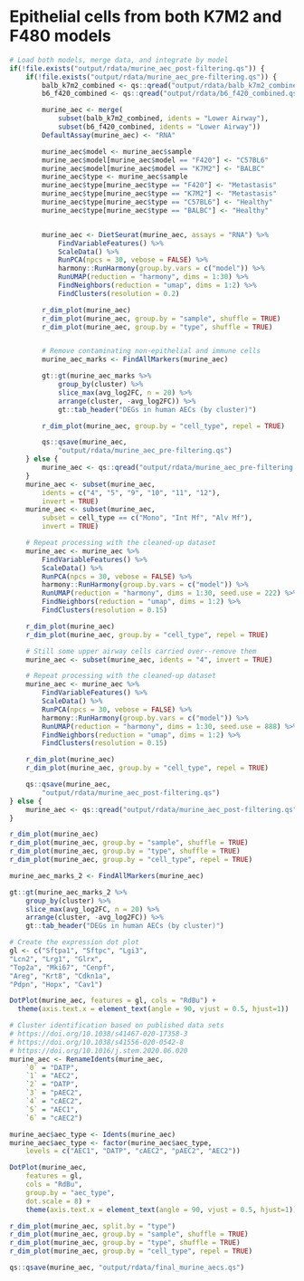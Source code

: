 # Epithelial cells from both K7M2 and F480 models
```r
# Load both models, merge data, and integrate by model
if(!file.exists("output/rdata/murine_aec_post-filtering.qs")) {
    if(!file.exists("output/rdata/murine_aec_pre-filtering.qs")) {
        balb_k7m2_combined <- qs::qread("output/rdata/balb_k7m2_combined.qs")
        b6_f420_combined <- qs::qread("output/rdata/b6_f420_combined.qs")

        murine_aec <- merge(
            subset(balb_k7m2_combined, idents = "Lower Airway"),
            subset(b6_f420_combined, idents = "Lower Airway"))
        DefaultAssay(murine_aec) <- "RNA"

        murine_aec$model <- murine_aec$sample
        murine_aec$model[murine_aec$model == "F420"] <- "C57BL6"
        murine_aec$model[murine_aec$model == "K7M2"] <- "BALBC"
        murine_aec$type <- murine_aec$sample
        murine_aec$type[murine_aec$type == "F420"] <- "Metastasis"
        murine_aec$type[murine_aec$type == "K7M2"] <- "Metastasis"
        murine_aec$type[murine_aec$type == "C57BL6"] <- "Healthy"
        murine_aec$type[murine_aec$type == "BALBC"] <- "Healthy"


        murine_aec <- DietSeurat(murine_aec, assays = "RNA") %>%
            FindVariableFeatures() %>%
            ScaleData() %>%
            RunPCA(npcs = 30, vebose = FALSE) %>%
            harmony::RunHarmony(group.by.vars = c("model")) %>%
            RunUMAP(reduction = "harmony", dims = 1:30) %>%
            FindNeighbors(reduction = "umap", dims = 1:2) %>%
            FindClusters(resolution = 0.2)

        r_dim_plot(murine_aec)
        r_dim_plot(murine_aec, group.by = "sample", shuffle = TRUE)
        r_dim_plot(murine_aec, group.by = "type", shuffle = TRUE)


        # Remove contaminating non-epithelial and immune cells
        murine_aec_marks <- FindAllMarkers(murine_aec)

        gt::gt(murine_aec_marks %>%
            group_by(cluster) %>%
            slice_max(avg_log2FC, n = 20) %>%
            arrange(cluster, -avg_log2FC)) %>%
            gt::tab_header("DEGs in human AECs (by cluster)")

        r_dim_plot(murine_aec, group.by = "cell_type", repel = TRUE)

        qs::qsave(murine_aec,
            "output/rdata/murine_aec_pre-filtering.qs")
    } else {
        murine_aec <- qs::qread("output/rdata/murine_aec_pre-filtering.qs")
    }
    murine_aec <- subset(murine_aec,
        idents = c("4", "5", "9", "10", "11", "12"),
        invert = TRUE)
    murine_aec <- subset(murine_aec,
        subset = cell_type == c("Mono", "Int Mf", "Alv Mf"),
        invert = TRUE)

    # Repeat processing with the cleaned-up dataset
    murine_aec <- murine_aec %>%
        FindVariableFeatures() %>%
        ScaleData() %>%
        RunPCA(npcs = 30, vebose = FALSE) %>%
        harmony::RunHarmony(group.by.vars = c("model")) %>%
        RunUMAP(reduction = "harmony", dims = 1:30, seed.use = 222) %>%
        FindNeighbors(reduction = "umap", dims = 1:2) %>%
        FindClusters(resolution = 0.15)

    r_dim_plot(murine_aec)
    r_dim_plot(murine_aec, group.by = "cell_type", repel = TRUE)

    # Still some upper airway cells carried over--remove them
    murine_aec <- subset(murine_aec, idents = "4", invert = TRUE)

    # Repeat processing with the cleaned-up dataset
    murine_aec <- murine_aec %>%
        FindVariableFeatures() %>%
        ScaleData() %>%
        RunPCA(npcs = 30, vebose = FALSE) %>%
        harmony::RunHarmony(group.by.vars = c("model")) %>%
        RunUMAP(reduction = "harmony", dims = 1:30, seed.use = 888) %>%
        FindNeighbors(reduction = "umap", dims = 1:2) %>%
        FindClusters(resolution = 0.15)

    r_dim_plot(murine_aec)
    r_dim_plot(murine_aec, group.by = "cell_type", repel = TRUE)

    qs::qsave(murine_aec,
        "output/rdata/murine_aec_post-filtering.qs")
} else {
    murine_aec <- qs::qread("output/rdata/murine_aec_post-filtering.qs")
}

r_dim_plot(murine_aec)
r_dim_plot(murine_aec, group.by = "sample", shuffle = TRUE)
r_dim_plot(murine_aec, group.by = "type", shuffle = TRUE)
r_dim_plot(murine_aec, group.by = "cell_type", repel = TRUE)

murine_aec_marks_2 <- FindAllMarkers(murine_aec)

gt::gt(murine_aec_marks_2 %>%
    group_by(cluster) %>%
    slice_max(avg_log2FC, n = 20) %>%
    arrange(cluster, -avg_log2FC)) %>%
    gt::tab_header("DEGs in human AECs (by cluster)")

# Create the expression dot plot
gl <- c("Sftpa1", "Sftpc", "Lgi3",
"Lcn2", "Lrg1", "Glrx",
"Top2a", "Mki67", "Cenpf",
"Areg", "Krt8", "Cdkn1a",
"Pdpn", "Hopx", "Cav1")

DotPlot(murine_aec, features = gl, cols = "RdBu") +
  theme(axis.text.x = element_text(angle = 90, vjust = 0.5, hjust=1))

# Cluster identification based on published data sets
# https://doi.org/10.1038/s41467-020-17358-3
# https://doi.org/10.1038/s41556-020-0542-8
# https://doi.org/10.1016/j.stem.2020.06.020
murine_aec <- RenameIdents(murine_aec,
    `0` = "DATP",
    `1` = "AEC2",
    `2` = "DATP",
    `3` = "pAEC2",
    `4` = "cAEC2",
    `5` = "AEC1",
    `6` = "cAEC2")

murine_aec$aec_type <- Idents(murine_aec)
murine_aec$aec_type <- factor(murine_aec$aec_type,
    levels = c("AEC1", "DATP", "cAEC2", "pAEC2", "AEC2"))

DotPlot(murine_aec,
    features = gl,
    cols = "RdBu",
    group.by = "aec_type",
    dot.scale = 8) +
    theme(axis.text.x = element_text(angle = 90, vjust = 0.5, hjust=1))

r_dim_plot(murine_aec, split.by = "type")
r_dim_plot(murine_aec, group.by = "sample", shuffle = TRUE)
r_dim_plot(murine_aec, group.by = "type", shuffle = TRUE)
r_dim_plot(murine_aec, group.by = "cell_type", repel = TRUE)

qs::qsave(murine_aec, "output/rdata/final_murine_aecs.qs")
```